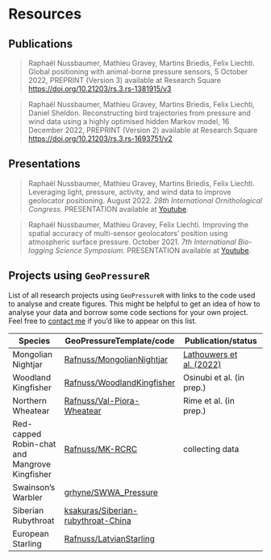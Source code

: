 # Resources

## Publications

> Raphaël Nussbaumer, Mathieu Gravey, Martins Briedis, Felix Liechti. Global positioning with animal-borne pressure sensors, 5 October 2022, PREPRINT (Version 3) available at Research Square <https://doi.org/10.21203/rs.3.rs-1381915/v3>

> Raphaël Nussbaumer, Mathieu Gravey, Martins Briedis, Felix Liechti, Daniel Sheldon. Reconstructing bird trajectories from pressure and wind data using a highly optimised hidden Markov model, 16 December 2022, PREPRINT (Version 2) available at Research Square <https://doi.org/10.21203/rs.3.rs-1693751/v2>

## Presentations

> Raphaël Nussbaumer, Mathieu Gravey, Martins Briedis, Felix Liechti. Leveraging light, pressure, activity, and wind data to improve geolocator positioning. August 2022. *28th International Ornithological Congress*. PRESENTATION available at [Youtube](https://youtu.be/U7jAK9nZNQU).

> Raphaël Nussbaumer, Mathieu Gravey, Felix Liechti. Improving the spatial accuracy of multi-sensor geolocators' position using atmospheric surface pressure. October 2021. *7th International Bio-logging Science Symposium*. PRESENTATION available at [Youtube](https://www.youtube.com/watch?v=0JsYU_xfKN8).

## Projects using `GeoPressureR`

List of all research projects using `GeoPressureR` with links to the code used to analyse and create figures. This might be helpful to get an idea of how to analyse your data and borrow some code sections for your own project. Feel free to [contact me](mailto:rafnuss@gmail.com) if you'd like to appear on this list.

| Species             | GeoPressureTemplate/code                                                    | Publication/status                                                     |
|----------------|-----------------------------|---------------------------|
| Mongolian Nightjar  | [Rafnuss/MongolianNightjar](https://github.com/Rafnuss/MongolianNightjar)   | [Lathouwers et al. (2022)](https://doi.org/10.1007/s10336-022-02000-4) |
| Woodland Kingfisher | [Rafnuss/WoodlandKingfisher](https://github.com/Rafnuss/WoodlandKingfisher) | Osinubi et al. (in prep.)                                              |
| Northern Wheatear   | [Rafnuss/Val-Piora-Wheatear](https://github.com/Rafnuss/Val-Piora-Wheatear) | Rime et al. (in prep.)                                                 |
| Red-capped Robin-chat and Mangrove Kingfisher   | [Rafnuss/MK-RCRC](https://github.com/Rafnuss/MK-RCRC/) | collecting data                                                 |
| Swainson's Warbler   | [grhyne/SWWA_Pressure](https://github.com/grhyne/SWWA_Pressure) | | 
| Siberian Rubythroat   | [ksakuras/Siberian-rubythroat-China](https://github.com/ksakuras/Siberian-rubythroat-China) | | 
| European Starling   | [Rafnuss/LatvianStarling](https://github.com/Rafnuss/LatvianStarling) | | 
